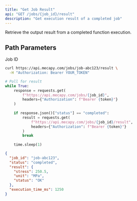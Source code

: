 ```yaml
---
title: "Get Job Result"
api: "GET /jobs/{job_id}/result"
description: "Get execution result of a completed job"
---
```


Retrieve the output result from a completed function execution.

## Path Parameters

<ParamField path="job_id" type="string" required>
  Job ID
</ParamField>

<RequestExample>

```bash cURL
curl https://api.mecapy.com/jobs/job-abc123/result \
  -H "Authorization: Bearer YOUR_TOKEN"
```

```python Python
# Poll for result
while True:
    response = requests.get(
        f"https://api.mecapy.com/jobs/{job_id}",
        headers={"Authorization": f"Bearer {token}"}
    )
    
    if response.json()["status"] == "completed":
        result = requests.get(
            f"https://api.mecapy.com/jobs/{job_id}/result",
            headers={"Authorization": f"Bearer {token}"}
        )
        break
    
    time.sleep(1)
```

</RequestExample>

<ResponseExample>

```json Success
{
  "job_id": "job-abc123",
  "status": "completed",
  "result": {
    "stress": 250.5,
    "unit": "MPa",
    "status": "OK"
  },
  "execution_time_ms": 1250
}
```

</ResponseExample>
